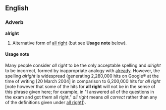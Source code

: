 ==English==
===Adverb===
'''alright'''

#Alternative form of [[all right]] (but see '''Usage note''' below).

====Usage note====
Many people consider ''all right'' to be the only acceptable spelling and ''alright'' to be incorrect, formed by inappropriate analogy with [[already]].  However, the spelling ''alright'' is widespread (generating 2,280,000 hits on Google&reg; at the time of writing [20 March 2004] in comparison to 6,200,000 hits for ''all right'' [note however that some of the hits for '''all right''' will not be in the sense of this phrase given here; for example, in "I answered all of the questions in the exam and got them all right," ''all right'' means ''all correct'' rather than any of the definitions given under [[all right]]]).